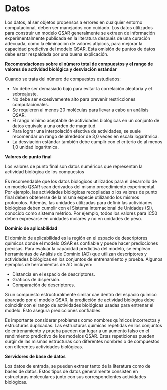 # Datos

Los datos, al ser objetos propensos a errores en cualquier entorno computacional, deben ser manejados con cuidado. Los datos utilizados para construir un modelo QSAR generalmente se extraen de información experimentalmente publicada en la literatura después de una curación adecuada, como la eliminación de valores atípicos, para mejorar la capacidad predictiva del modelo QSAR. Esta omisión de puntos de datos debe estar respaldada por una buena explicación.

**Recomendaciones sobre el número total de compuestos y el rango de valores de actividad biológica y desviación estándar**

Cuando se trata del número de compuestos estudiados: 

- No debe ser demasiado bajo para evitar la correlación aleatoria y el sobreajuste.
- No debe ser excesivamente alto para prevenir restricciones computacionales.
- Se requieren al menos 20 moléculas para llevar a cabo un análisis QSAR.
- El rango mínimo aceptable de actividades biológicas en un conjunto de datos equivale a una orden de magnitud.
- Para lograr una interpolación efectiva de actividades, se suele recomendar un rango de alrededor de 3,0 veces en escala logarítmica.
- La desviación estándar también debe cumplir con el criterio de al menos 1,0 unidad logarítmica.

**Valores de punto final **

Los valores de punto final son datos numéricos que representan la actividad biológica de los compuestos

Es recomendable que los datos biológicos utilizados para el desarrollo de un modelo QSAR sean derivados del mismo procedimiento experimental. Por ejemplo, las actividades biológicas recopiladas o los valores de punto final deben obtenerse de la misma especie utilizando los mismos protocolos. Además, las unidades utilizadas para definir las actividades biológicas deben cumplir con el Sistema Internacional de Unidades (SI), conocido como sistema métrico. Por ejemplo, todos los valores para IC50 deben expresarse en unidades molares y no en unidades de peso.

**Dominio de aplicabilidad **

El dominio de aplicabilidad es la región en el espacio de descriptores químicos donde el modelo QSAR es confiable y puede hacer predicciones precisas. Para evaluar la capacidad predictiva del modelo, se emplean herramientas de Análisis de Dominio (AD) que utilizan descriptores y actividades biológicas en los conjuntos de entrenamiento y prueba. Algunos ejemplos de herramientas de AD incluyen:

- Distancia en el espacio de descriptores.
- Gráficos de dispersión.
- Comparación de descriptores.

Si un compuesto estructuralmente similar cae dentro del espacio químico abarcado por el modelo QSAR, la predicción de actividad biológica debe coincidir con el rango de actividades biológicas usadas para entrenar el modelo. Esto asegura predicciones confiables.

Es importante considerar problemas como nombres químicos incorrectos y estructuras duplicadas. Las estructuras químicas repetidas en los conjuntos de entrenamiento y prueba pueden dar lugar a un aumento falso en el rendimiento predictivo de los modelos QSAR. Estas repeticiones pueden surgir de las mismas estructuras con diferentes nombres o de compuestos con diferentes actividades biológicas.

**Servidores de base de datos**

Los datos de entrada, se pueden extraer tanto de la literatura como de bases de datos.
Estos tipos de datos generalmente consisten en estructuras moleculares junto con sus correspondientes actividades biológicas. 


